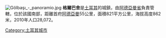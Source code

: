 [[Image:Gölbaşı_-_panoramio.jpg|thumb]]
'''格爾巴舍'''是[[土耳其|土耳其]]的城鎮，由[[阿德亞曼省|阿德亞曼省]]負責管轄，位於該國南部，距離首府[[阿德亞曼|阿德亞曼]]55公里，面積821平方公里，海拔高度862米，2010年人口28,072。

{{coord|37.7838888889|N|37.6444444444|E|source:dewiki_region:TR-02_scale:100000_type:city(27087)|format=dms|display=title}}

{{Turkey-geo-stub}}

[[Category:土耳其城市|Category:土耳其城市]]